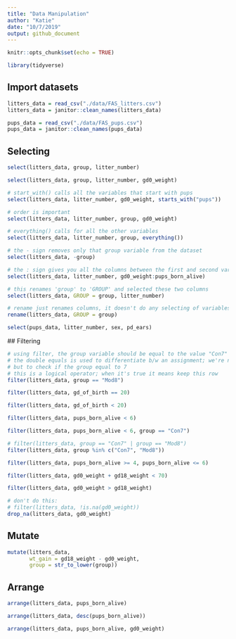 ```yaml
---
title: "Data Manipulation"
author: "Katie"
date: "10/7/2019"
output: github_document
---
```


```r
knitr::opts_chunk$set(echo = TRUE)

library(tidyverse) 
```

## Import datasets 

```r
litters_data = read_csv("./data/FAS_litters.csv")
litters_data = janitor::clean_names(litters_data)

pups_data = read_csv("./data/FAS_pups.csv")
pups_data = janitor::clean_names(pups_data) 
```

## Selecting 

```r
select(litters_data, group, litter_number)

select(litters_data, group, litter_number, gd0_weight) 

# start_with() calls all the variables that start with pups 
select(litters_data, litter_number, gd0_weight, starts_with("pups"))

# order is important 
select(litters_data, litter_number, group, gd0_weight)

# everything() calls for all the other variables 
select(litters_data, litter_number, group, everything())

# the - sign removes only that group variable from the dataset 
select(litters_data, -group)

# the : sign gives you all the columns between the first and second variable 
select(litters_data, litter_number, gd0_weight:pups_born_alive)

# this renames 'group' to 'GROUP' and selected these two columns  
select(litters_data, GROUP = group, litter_number) 

# rename just renames columns, it doesn't do any selecting of variables at the same time 
rename(litters_data, GROUP = group)

select(pups_data, litter_number, sex, pd_ears)
```
 
 ## Filtering 

```r
# using filter, the group variable should be equal to the value "Con7"
# the double equals is used to differentiate b/w an assignment; we're not trying to set group to 7, 
# but to check if the group equal to 7 
# this is a logical operator; when it's true it means keep this row 
filter(litters_data, group == "Mod8")

filter(litters_data, gd_of_birth == 20)

filter(litters_data, gd_of_birth < 20) 

filter(litters_data, pups_born_alive < 6) 

filter(litters_data, pups_born_alive < 6, group == "Con7") 

# filter(litters_data, group == "Con7" | group == "Mod8")
filter(litters_data, group %in% c("Con7", "Mod8"))

filter(litters_data, pups_born_alive >= 4, pups_born_alive <= 6) 

filter(litters_data, gd0_weight + gd18_weight < 70) 

filter(litters_data, gd0_weight > gd18_weight) 

# don't do this: 
# filter(litters_data, !is.na(gd0_weight))
drop_na(litters_data, gd0_weight)
```

## Mutate 

```r
mutate(litters_data, 
       wt_gain = gd18_weight - gd0_weight, 
       group = str_to_lower(group))
```

## Arrange 

```r
arrange(litters_data, pups_born_alive)

arrange(litters_data, desc(pups_born_alive))

arrange(litters_data, pups_born_alive, gd0_weight)
```

